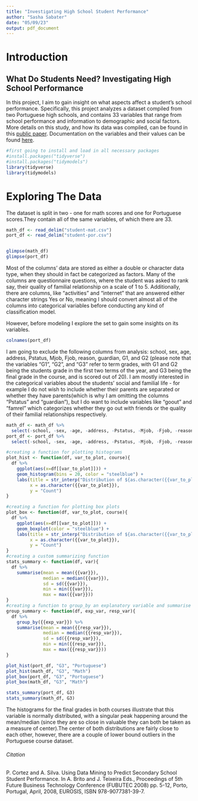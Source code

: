 ```yaml
---
title: "Investigating High School Student Performance"
author: "Sasha Sabater"
date: "05/09/23"
output: pdf_document
---
```


# Introduction
## What Do Students Need? Investigating High School Performance
In this project, I aim to gain insight on what aspects affect a student's school performance. Specifically, this project analyzes a dataset compiled from two Portuguese high schools, and contains 33 variables that range from school performance and information to demographic and social factors. More details on this study, and how its data was compiled, can be found in this [public paper](http://www3.dsi.uminho.pt/pcortez/student.pdf). Documentation on the variables and their values can be found [here](view-source:file:///Users/user/GATEWAY/DS%20in%20R/student.txt).

```r
#first going to install and load in all necessary packages
#install.packages("tidyverse")
#install.packages("tidymodels")
library(tidyverse)
library(tidymodels)

```

# Exploring The Data
The dataset is split in two - one for math scores and one for Portuguese scores.They contain all of the same variables, of which there are 33. 
```r
math_df <- read_delim("student-mat.csv")
port_df <- read_delim("student-por.csv")


glimpse(math_df)
glimpse(port_df)
```
Most of the columns' data are stored as either a double or character data type, when they should in fact be categorized as factors. Many of the columns are questionnaire questions, where the student was asked to rank say, their quality of familial relationship on a scale of 1 to 5. Additionally, there are columns, like "activities" and "internet" that are answered either character strings Yes or No, meaning I should convert almost all of the columns into categorical variables before conducting any kind of classification model.

However, before modeling I explore the set to gain some insights on its variables.
```r
colnames(port_df)
```

I am going to exclude the following columns from analysis: school, sex, age, address, Pstatus, Mjob, Fjob, reason, guardian, G1, and G2 (please note that the variables "G1", "G2", and "G3" refer to term grades, with G1 and G2 being the students grade in the first two terms of the year, and G3 being the final grade in the course, and is scored out of 20). I am mostly interested in the categorical variables about the students' social and familial life - for example I do not wish to include whether their parents are separated or whether they have parents(which is why I am omitting the columns "Pstatus" and "guardian"), but I do want to include variables like "goout" and "famrel" which categorizes whether they go out with friends or the quality of their familial relationships respectively.
```r
math_df <- math_df %>%
  select(-school, -sex, -age, -address, -Pstatus, -Mjob, -Fjob, -reason, -guardian, -G1, -G2)
port_df <- port_df %>%
  select(-school, -sex, -age, -address, -Pstatus, -Mjob, -Fjob, -reason, -guardian, -G1, -G2)
```



```r
#creating a function for plotting histograms
plot_hist <- function(df, var_to_plot, course){
  df %>%
    ggplot(aes(x=df[[var_to_plot]])) +
    geom_histogram(bins = 20, color = "steelblue") +
    labs(title = str_interp("Distribution of ${as.character({{var_to_plot}})} in ${course}"),
         x = as.character({{var_to_plot}}),
         y = "Count")
}

#creating a function for plotting box plots
plot_box <- function(df, var_to_plot, course){
  df %>%
    ggplot(aes(x=df[[var_to_plot]])) +
    geom_boxplot(color = "steelblue") +
    labs(title = str_interp("Distribution of ${as.character({{var_to_plot}})} in ${course}"),
         x = as.character({{var_to_plot}}),
         y = "Count")
}
#creating a custom summarizing function
stats_summary <- function(df, var){
  df %>%
    summarise(mean = mean({{var}}),
              median = median({{var}}),
              sd = sd({{var}}),
              min = min({{var}}),
              max = max({{var}}))
}
#creating a function to group_by an explanatory variable and summarise a response variable
group_summary <- function(df, exp_var, resp_var){
  df %>%
    group_by({{exp_var}}) %>%
    summarise(mean = mean({{resp_var}}),
              median = median({{resp_var}}),
              sd = sd({{resp_var}}),
              min = min({{resp_var}}),
              max = max({{resp_var}}))
}

plot_hist(port_df, "G3", "Portuguese")
plot_hist(math_df, "G3", "Math")
plot_box(port_df, "G3", "Portuguese")
plot_box(math_df, "G3", "Math")

stats_summary(port_df, G3)
stats_summary(math_df, G3)

```
The histograms for the final grades in both courses illustrate that this variable is normally distributed, with a singular peak happening around the mean/median (since they are so close in valuable they can both be taken as a measure of center).The center of both distributions are fairly close to each other, however, there are a couple of lower bound outliers in the Portuguese course dataset. 







###### Citation
P. Cortez and A. Silva. Using Data Mining to Predict Secondary School Student Performance. In A. Brito and J. Teixeira Eds., Proceedings of 5th Future Business Technology Conference (FUBUTEC 2008) pp. 5-12, Porto, Portugal, April, 2008, EUROSIS, ISBN 978-9077381-39-7.

